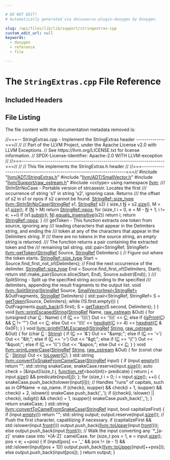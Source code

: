```yaml
---

# DO NOT EDIT!
# Automatically generated via docusaurus-plugin-doxygen by Doxygen.

slug: /api/files/lib/lib/support/stringextras-cpp
custom_edit_url: null
keywords:
  - doxygen
  - reference
  - file

---
```





# The `StringExtras.cpp` File Reference

<DoxygenPage pluginConfig={pluginConfig}>



## Included Headers

<IncludesList>
<IncludesListItem
  filePath="llvm/ADT/StringExtras.h"
  permalink="/docs/api/files/include/include/llvm/include/llvm/adt/stringextras-h"
  isLocal="true" />
<IncludesListItem
  filePath="llvm/ADT/SmallVector.h"
  permalink="/docs/api/files/include/include/llvm/include/llvm/adt/smallvector-h"
  isLocal="true" />
<IncludesListItem
  filePath="llvm/Support/raw_ostream.h"
  permalink="/docs/api/files/include/include/llvm/include/llvm/support/raw-ostream-h"
  isLocal="true" />
<IncludesListItem
  filePath="cctype"
  permalink=""
  isLocal="false" />
</IncludesList>


## File Listing

The file content with the documentation metadata removed is:

<ProgramListing>

<Link id="l00001" /><CodeLine lineNumber="1"><span class="doxyHighlightComment">//===-- StringExtras.cpp - Implement the StringExtras header --------------===//</span></CodeLine>
<Link id="l00002" /><CodeLine lineNumber="2"><span class="doxyHighlightComment">//</span></CodeLine>
<Link id="l00003" /><CodeLine lineNumber="3"><span class="doxyHighlightComment">// Part of the LLVM Project, under the Apache License v2.0 with LLVM Exceptions.</span></CodeLine>
<Link id="l00004" /><CodeLine lineNumber="4"><span class="doxyHighlightComment">// See https://llvm.org/LICENSE.txt for license information.</span></CodeLine>
<Link id="l00005" /><CodeLine lineNumber="5"><span class="doxyHighlightComment">// SPDX-License-Identifier: Apache-2.0 WITH LLVM-exception</span></CodeLine>
<Link id="l00006" /><CodeLine lineNumber="6"><span class="doxyHighlightComment">//</span></CodeLine>
<Link id="l00007" /><CodeLine lineNumber="7"><span class="doxyHighlightComment">//===----------------------------------------------------------------------===//</span></CodeLine>
<Link id="l00008" /><CodeLine lineNumber="8"><span class="doxyHighlightComment">//</span></CodeLine>
<Link id="l00009" /><CodeLine lineNumber="9"><span class="doxyHighlightComment">// This file implements the StringExtras.h header</span></CodeLine>
<Link id="l00010" /><CodeLine lineNumber="10"><span class="doxyHighlightComment">//</span></CodeLine>
<Link id="l00011" /><CodeLine lineNumber="11"><span class="doxyHighlightComment">//===----------------------------------------------------------------------===//</span></CodeLine>
<Link id="l00012" /><CodeLine lineNumber="12"></CodeLine>
<Link id="l00013" /><CodeLine lineNumber="13"><span class="doxyHighlightPreprocessor">#include &quot;<a href="/docs/api/files/include/include/llvm/include/llvm/adt/stringextras-h">llvm/ADT/StringExtras.h</a>&quot;</span></CodeLine>
<Link id="l00014" /><CodeLine lineNumber="14"><span class="doxyHighlightPreprocessor">#include &quot;<a href="/docs/api/files/include/include/llvm/include/llvm/adt/smallvector-h">llvm/ADT/SmallVector.h</a>&quot;</span></CodeLine>
<Link id="l00015" /><CodeLine lineNumber="15"><span class="doxyHighlightPreprocessor">#include &quot;<a href="/docs/api/files/include/include/llvm/include/llvm/support/raw-ostream-h">llvm/Support/raw&#95;ostream.h</a>&quot;</span></CodeLine>
<Link id="l00016" /><CodeLine lineNumber="16"><span class="doxyHighlightPreprocessor">#include &lt;cctype&gt;</span></CodeLine>
<Link id="l00017" /><CodeLine lineNumber="17"></CodeLine>
<Link id="l00018" /><CodeLine lineNumber="18"><span class="doxyHighlightKeyword">using namespace </span><span class="doxyHighlight"><a href="/docs/api/namespaces/llvm">llvm</a>;</span></CodeLine>
<Link id="l00019" /><CodeLine lineNumber="19"></CodeLine>
<Link id="l00020" /><CodeLine lineNumber="20"><span class="doxyHighlightComment">/// StrInStrNoCase - Portable version of strcasestr.  Locates the first</span></CodeLine>
<Link id="l00021" /><CodeLine lineNumber="21"><span class="doxyHighlightComment">/// occurrence of string &#39;s1&#39; in string &#39;s2&#39;, ignoring case.  Returns</span></CodeLine>
<Link id="l00022" /><CodeLine lineNumber="22"><span class="doxyHighlightComment">/// the offset of s2 in s1 or npos if s2 cannot be found.</span></CodeLine>
<Link id="l00023" /><CodeLine lineNumber="23" lineLink="/docs/api/namespaces/llvm/#a0616450add79ad4687b744e23ae74023"><span class="doxyHighlight"><a href="/docs/api/classes/llvm/stringref/#a54e59e2d53e5ee736ee060be7c457508">StringRef::size&#95;type</a> <a href="/docs/api/namespaces/llvm/#a0616450add79ad4687b744e23ae74023">llvm::StrInStrNoCase</a>(<a href="/docs/api/classes/llvm/stringref">StringRef</a> s1, <a href="/docs/api/classes/llvm/stringref">StringRef</a> s2) &#123;</span></CodeLine>
<Link id="l00024" /><CodeLine lineNumber="24"><span class="doxyHighlight">  </span><span class="doxyHighlightKeywordType">size&#95;t</span><span class="doxyHighlight"> <a href="/docs/api/files/lib/lib/support/regcomp-c/#a0240ac851181b84ac374872dc5434ee4">N</a> = s2.<a href="/docs/api/classes/llvm/stringref/#a5db9240c74644c67759dd0f901fc3c7d">size</a>(), M = s1.<a href="/docs/api/classes/llvm/stringref/#a5db9240c74644c67759dd0f901fc3c7d">size</a>();</span></CodeLine>
<Link id="l00025" /><CodeLine lineNumber="25"><span class="doxyHighlight">  </span><span class="doxyHighlightKeywordFlow">if</span><span class="doxyHighlight"> (<a href="/docs/api/files/lib/lib/support/regcomp-c/#a0240ac851181b84ac374872dc5434ee4">N</a> &gt; M)</span></CodeLine>
<Link id="l00026" /><CodeLine lineNumber="26"><span class="doxyHighlight">    </span><span class="doxyHighlightKeywordFlow">return</span><span class="doxyHighlight"> <a href="/docs/api/classes/llvm/stringref/#ad0f54a163ac500b144590640c6f1eb6b">StringRef::npos</a>;</span></CodeLine>
<Link id="l00027" /><CodeLine lineNumber="27"><span class="doxyHighlight">  </span><span class="doxyHighlightKeywordFlow">for</span><span class="doxyHighlight"> (</span><span class="doxyHighlightKeywordType">size&#95;t</span><span class="doxyHighlight"> i = 0, e = M - <a href="/docs/api/files/lib/lib/support/regcomp-c/#a0240ac851181b84ac374872dc5434ee4">N</a> + 1; i != e; ++i)</span></CodeLine>
<Link id="l00028" /><CodeLine lineNumber="28"><span class="doxyHighlight">    </span><span class="doxyHighlightKeywordFlow">if</span><span class="doxyHighlight"> (s1.<a href="/docs/api/classes/llvm/stringref/#a25f1fd81f2132805676c82ab8ae0c109">substr</a>(i, <a href="/docs/api/files/lib/lib/support/regcomp-c/#a0240ac851181b84ac374872dc5434ee4">N</a>).<a href="/docs/api/classes/llvm/stringref/#ae46058c90a3c703357331a6501b32f1c">equals&#95;insensitive</a>(s2))</span></CodeLine>
<Link id="l00029" /><CodeLine lineNumber="29"><span class="doxyHighlight">      </span><span class="doxyHighlightKeywordFlow">return</span><span class="doxyHighlight"> i;</span></CodeLine>
<Link id="l00030" /><CodeLine lineNumber="30"><span class="doxyHighlight">  </span><span class="doxyHighlightKeywordFlow">return</span><span class="doxyHighlight"> <a href="/docs/api/classes/llvm/stringref/#ad0f54a163ac500b144590640c6f1eb6b">StringRef::npos</a>;</span></CodeLine>
<Link id="l00031" /><CodeLine lineNumber="31"><span class="doxyHighlight">&#125;</span></CodeLine>
<Link id="l00032" /><CodeLine lineNumber="32"></CodeLine>
<Link id="l00033" /><CodeLine lineNumber="33"><span class="doxyHighlightComment">/// getToken - This function extracts one token from source, ignoring any</span></CodeLine>
<Link id="l00034" /><CodeLine lineNumber="34"><span class="doxyHighlightComment">/// leading characters that appear in the Delimiters string, and ending the</span></CodeLine>
<Link id="l00035" /><CodeLine lineNumber="35"><span class="doxyHighlightComment">/// token at any of the characters that appear in the Delimiters string.  If</span></CodeLine>
<Link id="l00036" /><CodeLine lineNumber="36"><span class="doxyHighlightComment">/// there are no tokens in the source string, an empty string is returned.</span></CodeLine>
<Link id="l00037" /><CodeLine lineNumber="37"><span class="doxyHighlightComment">/// The function returns a pair containing the extracted token and the</span></CodeLine>
<Link id="l00038" /><CodeLine lineNumber="38"><span class="doxyHighlightComment">/// remaining tail string.</span></CodeLine>
<Link id="l00039" /><CodeLine lineNumber="39" lineLink="/docs/api/namespaces/llvm/#a20237283e8b9e354abec8dc5ab16bd16"><span class="doxyHighlight">std::pair&lt;StringRef, StringRef&gt; <a href="/docs/api/namespaces/llvm/#a20237283e8b9e354abec8dc5ab16bd16">llvm::getToken</a>(<a href="/docs/api/classes/llvm/stringref">StringRef</a> Source,</span></CodeLine>
<Link id="l00040" /><CodeLine lineNumber="40"><span class="doxyHighlight">                                               <a href="/docs/api/classes/llvm/stringref">StringRef</a> Delimiters) &#123;</span></CodeLine>
<Link id="l00041" /><CodeLine lineNumber="41"><span class="doxyHighlight">  </span><span class="doxyHighlightComment">// Figure out where the token starts.</span></CodeLine>
<Link id="l00042" /><CodeLine lineNumber="42"><span class="doxyHighlight">  <a href="/docs/api/classes/llvm/stringref/#a54e59e2d53e5ee736ee060be7c457508">StringRef::size&#95;type</a> Start = Source.find&#95;first&#95;not&#95;of(Delimiters);</span></CodeLine>
<Link id="l00043" /><CodeLine lineNumber="43"></CodeLine>
<Link id="l00044" /><CodeLine lineNumber="44"><span class="doxyHighlight">  </span><span class="doxyHighlightComment">// Find the next occurrence of the delimiter.</span></CodeLine>
<Link id="l00045" /><CodeLine lineNumber="45"><span class="doxyHighlight">  <a href="/docs/api/classes/llvm/stringref/#a54e59e2d53e5ee736ee060be7c457508">StringRef::size&#95;type</a> End = Source.find&#95;first&#95;of(Delimiters, Start);</span></CodeLine>
<Link id="l00046" /><CodeLine lineNumber="46"></CodeLine>
<Link id="l00047" /><CodeLine lineNumber="47"><span class="doxyHighlight">  </span><span class="doxyHighlightKeywordFlow">return</span><span class="doxyHighlight"> std::make&#95;pair(Source.slice(Start, End), Source.substr(End));</span></CodeLine>
<Link id="l00048" /><CodeLine lineNumber="48"><span class="doxyHighlight">&#125;</span></CodeLine>
<Link id="l00049" /><CodeLine lineNumber="49"></CodeLine>
<Link id="l00050" /><CodeLine lineNumber="50"><span class="doxyHighlightComment">/// SplitString - Split up the specified string according to the specified</span></CodeLine>
<Link id="l00051" /><CodeLine lineNumber="51"><span class="doxyHighlightComment">/// delimiters, appending the result fragments to the output list.</span></CodeLine>
<Link id="l00052" /><CodeLine lineNumber="52" lineLink="/docs/api/namespaces/llvm/#a544056717f2471026a27c31adb99df74"><span class="doxyHighlightKeywordType">void</span><span class="doxyHighlight"> <a href="/docs/api/namespaces/llvm/#a544056717f2471026a27c31adb99df74">llvm::SplitString</a>(<a href="/docs/api/classes/llvm/stringref">StringRef</a> Source,</span></CodeLine>
<Link id="l00053" /><CodeLine lineNumber="53"><span class="doxyHighlight">                       <a href="/docs/api/classes/llvm/smallvectorimpl">SmallVectorImpl&lt;StringRef&gt;</a> &amp;OutFragments,</span></CodeLine>
<Link id="l00054" /><CodeLine lineNumber="54"><span class="doxyHighlight">                       <a href="/docs/api/classes/llvm/stringref">StringRef</a> Delimiters) &#123;</span></CodeLine>
<Link id="l00055" /><CodeLine lineNumber="55"><span class="doxyHighlight">  std::pair&lt;StringRef, StringRef&gt; S = <a href="/docs/api/namespaces/llvm/#a20237283e8b9e354abec8dc5ab16bd16">getToken</a>(Source, Delimiters);</span></CodeLine>
<Link id="l00056" /><CodeLine lineNumber="56"><span class="doxyHighlight">  </span><span class="doxyHighlightKeywordFlow">while</span><span class="doxyHighlight"> (!S.first.empty()) &#123;</span></CodeLine>
<Link id="l00057" /><CodeLine lineNumber="57"><span class="doxyHighlight">    OutFragments.<a href="/docs/api/classes/llvm/smallvectortemplatebase/#af42bfbc067df27c19ee2fc859df58799">push&#95;back</a>(S.first);</span></CodeLine>
<Link id="l00058" /><CodeLine lineNumber="58"><span class="doxyHighlight">    S = <a href="/docs/api/namespaces/llvm/#a20237283e8b9e354abec8dc5ab16bd16">getToken</a>(S.second, Delimiters);</span></CodeLine>
<Link id="l00059" /><CodeLine lineNumber="59"><span class="doxyHighlight">  &#125;</span></CodeLine>
<Link id="l00060" /><CodeLine lineNumber="60"><span class="doxyHighlight">&#125;</span></CodeLine>
<Link id="l00061" /><CodeLine lineNumber="61"></CodeLine>
<Link id="l00062" /><CodeLine lineNumber="62" lineLink="/docs/api/namespaces/llvm/#a4c77325e8379b866ece46236154547fd"><span class="doxyHighlightKeywordType">void</span><span class="doxyHighlight"> <a href="/docs/api/namespaces/llvm/#a4c77325e8379b866ece46236154547fd">llvm::printEscapedString</a>(<a href="/docs/api/classes/llvm/stringref">StringRef</a> Name, <a href="/docs/api/classes/llvm/raw-ostream">raw&#95;ostream</a> &amp;Out) &#123;</span></CodeLine>
<Link id="l00063" /><CodeLine lineNumber="63"><span class="doxyHighlight">  </span><span class="doxyHighlightKeywordFlow">for</span><span class="doxyHighlight"> (</span><span class="doxyHighlightKeywordType">unsigned</span><span class="doxyHighlight"> </span><span class="doxyHighlightKeywordType">char</span><span class="doxyHighlight"> <a href="/docs/api/namespaces/llvm/callingconv/#ac6aa1387c4375260e2468eb5a77fdb4cafd841a49aec1539bc88abc8ff9e170fb">C</a> : Name) &#123;</span></CodeLine>
<Link id="l00064" /><CodeLine lineNumber="64"><span class="doxyHighlight">    </span><span class="doxyHighlightKeywordFlow">if</span><span class="doxyHighlight"> (<a href="/docs/api/namespaces/llvm/callingconv/#ac6aa1387c4375260e2468eb5a77fdb4cafd841a49aec1539bc88abc8ff9e170fb">C</a> == </span><span class="doxyHighlightCharLiteral">&#39;\\\\&#39;</span><span class="doxyHighlight">)</span></CodeLine>
<Link id="l00065" /><CodeLine lineNumber="65"><span class="doxyHighlight">      Out &lt;&lt; </span><span class="doxyHighlightCharLiteral">&#39;\\\\&#39;</span><span class="doxyHighlight"> &lt;&lt; <a href="/docs/api/namespaces/llvm/callingconv/#ac6aa1387c4375260e2468eb5a77fdb4cafd841a49aec1539bc88abc8ff9e170fb">C</a>;</span></CodeLine>
<Link id="l00066" /><CodeLine lineNumber="66"><span class="doxyHighlight">    </span><span class="doxyHighlightKeywordFlow">else</span><span class="doxyHighlight"> </span><span class="doxyHighlightKeywordFlow">if</span><span class="doxyHighlight"> (<a href="/docs/api/namespaces/llvm/#ac26e7ec95828fe707f6b4d6c6a3bd897">isPrint</a>(<a href="/docs/api/namespaces/llvm/callingconv/#ac6aa1387c4375260e2468eb5a77fdb4cafd841a49aec1539bc88abc8ff9e170fb">C</a>) &amp;&amp; <a href="/docs/api/namespaces/llvm/callingconv/#ac6aa1387c4375260e2468eb5a77fdb4cafd841a49aec1539bc88abc8ff9e170fb">C</a> != </span><span class="doxyHighlightCharLiteral">&#39;&quot;&#39;</span><span class="doxyHighlight">)</span></CodeLine>
<Link id="l00067" /><CodeLine lineNumber="67"><span class="doxyHighlight">      Out &lt;&lt; <a href="/docs/api/namespaces/llvm/callingconv/#ac6aa1387c4375260e2468eb5a77fdb4cafd841a49aec1539bc88abc8ff9e170fb">C</a>;</span></CodeLine>
<Link id="l00068" /><CodeLine lineNumber="68"><span class="doxyHighlight">    </span><span class="doxyHighlightKeywordFlow">else</span></CodeLine>
<Link id="l00069" /><CodeLine lineNumber="69"><span class="doxyHighlight">      Out &lt;&lt; </span><span class="doxyHighlightCharLiteral">&#39;\\\\&#39;</span><span class="doxyHighlight"> &lt;&lt; <a href="/docs/api/namespaces/llvm/#a7e4ad7349e8727c7d296afe9db1a09a2">hexdigit</a>(<a href="/docs/api/namespaces/llvm/callingconv/#ac6aa1387c4375260e2468eb5a77fdb4cafd841a49aec1539bc88abc8ff9e170fb">C</a> &gt;&gt; 4) &lt;&lt; <a href="/docs/api/namespaces/llvm/#a7e4ad7349e8727c7d296afe9db1a09a2">hexdigit</a>(<a href="/docs/api/namespaces/llvm/callingconv/#ac6aa1387c4375260e2468eb5a77fdb4cafd841a49aec1539bc88abc8ff9e170fb">C</a> &amp; 0x0F);</span></CodeLine>
<Link id="l00070" /><CodeLine lineNumber="70"><span class="doxyHighlight">  &#125;</span></CodeLine>
<Link id="l00071" /><CodeLine lineNumber="71"><span class="doxyHighlight">&#125;</span></CodeLine>
<Link id="l00072" /><CodeLine lineNumber="72"></CodeLine>
<Link id="l00073" /><CodeLine lineNumber="73" lineLink="/docs/api/namespaces/llvm/#a16b730970232c1d5fc831b71bd20ba0b"><span class="doxyHighlightKeywordType">void</span><span class="doxyHighlight"> <a href="/docs/api/namespaces/llvm/#a16b730970232c1d5fc831b71bd20ba0b">llvm::printHTMLEscaped</a>(<a href="/docs/api/classes/llvm/stringref">StringRef</a> <a href="/docs/api/namespaces/llvm/#ac226f3d2b9ca090171a8e0a8cb92c343a27118326006d3829667a400ad23d5d98">String</a>, <a href="/docs/api/classes/llvm/raw-ostream">raw&#95;ostream</a> &amp;Out) &#123;</span></CodeLine>
<Link id="l00074" /><CodeLine lineNumber="74"><span class="doxyHighlight">  </span><span class="doxyHighlightKeywordFlow">for</span><span class="doxyHighlight"> (</span><span class="doxyHighlightKeywordType">char</span><span class="doxyHighlight"> <a href="/docs/api/namespaces/llvm/callingconv/#ac6aa1387c4375260e2468eb5a77fdb4cafd841a49aec1539bc88abc8ff9e170fb">C</a> : <a href="/docs/api/namespaces/llvm/#ac226f3d2b9ca090171a8e0a8cb92c343a27118326006d3829667a400ad23d5d98">String</a>) &#123;</span></CodeLine>
<Link id="l00075" /><CodeLine lineNumber="75"><span class="doxyHighlight">    </span><span class="doxyHighlightKeywordFlow">if</span><span class="doxyHighlight"> (<a href="/docs/api/namespaces/llvm/callingconv/#ac6aa1387c4375260e2468eb5a77fdb4cafd841a49aec1539bc88abc8ff9e170fb">C</a> == </span><span class="doxyHighlightCharLiteral">&#39;&amp;&#39;</span><span class="doxyHighlight">)</span></CodeLine>
<Link id="l00076" /><CodeLine lineNumber="76"><span class="doxyHighlight">      Out &lt;&lt; </span><span class="doxyHighlightStringLiteral">&quot;&amp;amp;&quot;</span><span class="doxyHighlight">;</span></CodeLine>
<Link id="l00077" /><CodeLine lineNumber="77"><span class="doxyHighlight">    </span><span class="doxyHighlightKeywordFlow">else</span><span class="doxyHighlight"> </span><span class="doxyHighlightKeywordFlow">if</span><span class="doxyHighlight"> (<a href="/docs/api/namespaces/llvm/callingconv/#ac6aa1387c4375260e2468eb5a77fdb4cafd841a49aec1539bc88abc8ff9e170fb">C</a> == </span><span class="doxyHighlightCharLiteral">&#39;&lt;&#39;</span><span class="doxyHighlight">)</span></CodeLine>
<Link id="l00078" /><CodeLine lineNumber="78"><span class="doxyHighlight">      Out &lt;&lt; </span><span class="doxyHighlightStringLiteral">&quot;&amp;lt;&quot;</span><span class="doxyHighlight">;</span></CodeLine>
<Link id="l00079" /><CodeLine lineNumber="79"><span class="doxyHighlight">    </span><span class="doxyHighlightKeywordFlow">else</span><span class="doxyHighlight"> </span><span class="doxyHighlightKeywordFlow">if</span><span class="doxyHighlight"> (<a href="/docs/api/namespaces/llvm/callingconv/#ac6aa1387c4375260e2468eb5a77fdb4cafd841a49aec1539bc88abc8ff9e170fb">C</a> == </span><span class="doxyHighlightCharLiteral">&#39;&gt;&#39;</span><span class="doxyHighlight">)</span></CodeLine>
<Link id="l00080" /><CodeLine lineNumber="80"><span class="doxyHighlight">      Out &lt;&lt; </span><span class="doxyHighlightStringLiteral">&quot;&amp;gt;&quot;</span><span class="doxyHighlight">;</span></CodeLine>
<Link id="l00081" /><CodeLine lineNumber="81"><span class="doxyHighlight">    </span><span class="doxyHighlightKeywordFlow">else</span><span class="doxyHighlight"> </span><span class="doxyHighlightKeywordFlow">if</span><span class="doxyHighlight"> (<a href="/docs/api/namespaces/llvm/callingconv/#ac6aa1387c4375260e2468eb5a77fdb4cafd841a49aec1539bc88abc8ff9e170fb">C</a> == </span><span class="doxyHighlightCharLiteral">&#39;\\&quot;&#39;</span><span class="doxyHighlight">)</span></CodeLine>
<Link id="l00082" /><CodeLine lineNumber="82"><span class="doxyHighlight">      Out &lt;&lt; </span><span class="doxyHighlightStringLiteral">&quot;&amp;quot;&quot;</span><span class="doxyHighlight">;</span></CodeLine>
<Link id="l00083" /><CodeLine lineNumber="83"><span class="doxyHighlight">    </span><span class="doxyHighlightKeywordFlow">else</span><span class="doxyHighlight"> </span><span class="doxyHighlightKeywordFlow">if</span><span class="doxyHighlight"> (<a href="/docs/api/namespaces/llvm/callingconv/#ac6aa1387c4375260e2468eb5a77fdb4cafd841a49aec1539bc88abc8ff9e170fb">C</a> == </span><span class="doxyHighlightCharLiteral">&#39;\\&#39;&#39;</span><span class="doxyHighlight">)</span></CodeLine>
<Link id="l00084" /><CodeLine lineNumber="84"><span class="doxyHighlight">      Out &lt;&lt; </span><span class="doxyHighlightStringLiteral">&quot;&amp;apos;&quot;</span><span class="doxyHighlight">;</span></CodeLine>
<Link id="l00085" /><CodeLine lineNumber="85"><span class="doxyHighlight">    </span><span class="doxyHighlightKeywordFlow">else</span></CodeLine>
<Link id="l00086" /><CodeLine lineNumber="86"><span class="doxyHighlight">      Out &lt;&lt; <a href="/docs/api/namespaces/llvm/callingconv/#ac6aa1387c4375260e2468eb5a77fdb4cafd841a49aec1539bc88abc8ff9e170fb">C</a>;</span></CodeLine>
<Link id="l00087" /><CodeLine lineNumber="87"><span class="doxyHighlight">  &#125;</span></CodeLine>
<Link id="l00088" /><CodeLine lineNumber="88"><span class="doxyHighlight">&#125;</span></CodeLine>
<Link id="l00089" /><CodeLine lineNumber="89"></CodeLine>
<Link id="l00090" /><CodeLine lineNumber="90" lineLink="/docs/api/namespaces/llvm/#a1cc216d3be54d320e0cd37ec53e0ac32"><span class="doxyHighlightKeywordType">void</span><span class="doxyHighlight"> <a href="/docs/api/namespaces/llvm/#a1cc216d3be54d320e0cd37ec53e0ac32">llvm::printLowerCase</a>(<a href="/docs/api/classes/llvm/stringref">StringRef</a> <a href="/docs/api/namespaces/llvm/#ac226f3d2b9ca090171a8e0a8cb92c343a27118326006d3829667a400ad23d5d98">String</a>, <a href="/docs/api/classes/llvm/raw-ostream">raw&#95;ostream</a> &amp;Out) &#123;</span></CodeLine>
<Link id="l00091" /><CodeLine lineNumber="91"><span class="doxyHighlight">  </span><span class="doxyHighlightKeywordFlow">for</span><span class="doxyHighlight"> (</span><span class="doxyHighlightKeyword">const</span><span class="doxyHighlight"> </span><span class="doxyHighlightKeywordType">char</span><span class="doxyHighlight"> <a href="/docs/api/namespaces/llvm/callingconv/#ac6aa1387c4375260e2468eb5a77fdb4cafd841a49aec1539bc88abc8ff9e170fb">C</a> : <a href="/docs/api/namespaces/llvm/#ac226f3d2b9ca090171a8e0a8cb92c343a27118326006d3829667a400ad23d5d98">String</a>)</span></CodeLine>
<Link id="l00092" /><CodeLine lineNumber="92"><span class="doxyHighlight">    Out &lt;&lt; <a href="/docs/api/namespaces/llvm/#a06e572920023c66cb411c98e0e9ca8e4">toLower</a>(<a href="/docs/api/namespaces/llvm/callingconv/#ac6aa1387c4375260e2468eb5a77fdb4cafd841a49aec1539bc88abc8ff9e170fb">C</a>);</span></CodeLine>
<Link id="l00093" /><CodeLine lineNumber="93"><span class="doxyHighlight">&#125;</span></CodeLine>
<Link id="l00094" /><CodeLine lineNumber="94"></CodeLine>
<Link id="l00095" /><CodeLine lineNumber="95" lineLink="/docs/api/namespaces/llvm/#a694be13ec7a118397b5d1a4325d052e5"><span class="doxyHighlight">std::string <a href="/docs/api/namespaces/llvm/#a694be13ec7a118397b5d1a4325d052e5">llvm::convertToSnakeFromCamelCase</a>(<a href="/docs/api/classes/llvm/stringref">StringRef</a> input) &#123;</span></CodeLine>
<Link id="l00096" /><CodeLine lineNumber="96"><span class="doxyHighlight">  </span><span class="doxyHighlightKeywordFlow">if</span><span class="doxyHighlight"> (input.<a href="/docs/api/classes/llvm/stringref/#a2dc80c585ad5882da8cae7b5968f7e74">empty</a>())</span></CodeLine>
<Link id="l00097" /><CodeLine lineNumber="97"><span class="doxyHighlight">    </span><span class="doxyHighlightKeywordFlow">return</span><span class="doxyHighlight"> </span><span class="doxyHighlightStringLiteral">&quot;&quot;</span><span class="doxyHighlight">;</span></CodeLine>
<Link id="l00098" /><CodeLine lineNumber="98"></CodeLine>
<Link id="l00099" /><CodeLine lineNumber="99"><span class="doxyHighlight">  std::string snakeCase;</span></CodeLine>
<Link id="l00100" /><CodeLine lineNumber="100"><span class="doxyHighlight">  snakeCase.reserve(input.<a href="/docs/api/classes/llvm/stringref/#a5db9240c74644c67759dd0f901fc3c7d">size</a>());</span></CodeLine>
<Link id="l00101" /><CodeLine lineNumber="101"><span class="doxyHighlight">  </span><span class="doxyHighlightKeyword">auto</span><span class="doxyHighlight"> check = &#91;&amp;input&#93;(</span><span class="doxyHighlightKeywordType">size&#95;t</span><span class="doxyHighlight"> j, <a href="/docs/api/classes/llvm/function-ref">function&#95;ref</a>&lt;bool(</span><span class="doxyHighlightKeywordType">int</span><span class="doxyHighlight">)&gt; predicate) &#123;</span></CodeLine>
<Link id="l00102" /><CodeLine lineNumber="102"><span class="doxyHighlight">    </span><span class="doxyHighlightKeywordFlow">return</span><span class="doxyHighlight"> j &lt; input.<a href="/docs/api/classes/llvm/stringref/#a5db9240c74644c67759dd0f901fc3c7d">size</a>() &amp;&amp; predicate(input&#91;j&#93;);</span></CodeLine>
<Link id="l00103" /><CodeLine lineNumber="103"><span class="doxyHighlight">  &#125;;</span></CodeLine>
<Link id="l00104" /><CodeLine lineNumber="104"><span class="doxyHighlight">  </span><span class="doxyHighlightKeywordFlow">for</span><span class="doxyHighlight"> (</span><span class="doxyHighlightKeywordType">size&#95;t</span><span class="doxyHighlight"> i = 0; i &lt; input.<a href="/docs/api/classes/llvm/stringref/#a5db9240c74644c67759dd0f901fc3c7d">size</a>(); ++i) &#123;</span></CodeLine>
<Link id="l00105" /><CodeLine lineNumber="105"><span class="doxyHighlight">    snakeCase.push&#95;back(tolower(input&#91;i&#93;));</span></CodeLine>
<Link id="l00106" /><CodeLine lineNumber="106"><span class="doxyHighlight">    </span><span class="doxyHighlightComment">// Handles &quot;runs&quot; of capitals, such as in OPName -&gt; op&#95;name.</span></CodeLine>
<Link id="l00107" /><CodeLine lineNumber="107"><span class="doxyHighlight">    </span><span class="doxyHighlightKeywordFlow">if</span><span class="doxyHighlight"> (check(i, isupper) &amp;&amp; check(i + 1, isupper) &amp;&amp; check(i + 2, islower))</span></CodeLine>
<Link id="l00108" /><CodeLine lineNumber="108"><span class="doxyHighlight">      snakeCase.push&#95;back(</span><span class="doxyHighlightCharLiteral">&#39;&#95;&#39;</span><span class="doxyHighlight">);</span></CodeLine>
<Link id="l00109" /><CodeLine lineNumber="109"><span class="doxyHighlight">    </span><span class="doxyHighlightKeywordFlow">if</span><span class="doxyHighlight"> ((check(i, islower) || check(i, isdigit)) &amp;&amp; check(i + 1, isupper))</span></CodeLine>
<Link id="l00110" /><CodeLine lineNumber="110"><span class="doxyHighlight">      snakeCase.push&#95;back(</span><span class="doxyHighlightCharLiteral">&#39;&#95;&#39;</span><span class="doxyHighlight">);</span></CodeLine>
<Link id="l00111" /><CodeLine lineNumber="111"><span class="doxyHighlight">  &#125;</span></CodeLine>
<Link id="l00112" /><CodeLine lineNumber="112"><span class="doxyHighlight">  </span><span class="doxyHighlightKeywordFlow">return</span><span class="doxyHighlight"> snakeCase;</span></CodeLine>
<Link id="l00113" /><CodeLine lineNumber="113"><span class="doxyHighlight">&#125;</span></CodeLine>
<Link id="l00114" /><CodeLine lineNumber="114"></CodeLine>
<Link id="l00115" /><CodeLine lineNumber="115" lineLink="/docs/api/namespaces/llvm/#aba9c7a61ab2767e77f9ada22f54441c0"><span class="doxyHighlight">std::string <a href="/docs/api/namespaces/llvm/#aba9c7a61ab2767e77f9ada22f54441c0">llvm::convertToCamelFromSnakeCase</a>(<a href="/docs/api/classes/llvm/stringref">StringRef</a> input,</span></CodeLine>
<Link id="l00116" /><CodeLine lineNumber="116"><span class="doxyHighlight">                                              </span><span class="doxyHighlightKeywordType">bool</span><span class="doxyHighlight"> capitalizeFirst) &#123;</span></CodeLine>
<Link id="l00117" /><CodeLine lineNumber="117"><span class="doxyHighlight">  </span><span class="doxyHighlightKeywordFlow">if</span><span class="doxyHighlight"> (input.<a href="/docs/api/classes/llvm/stringref/#a2dc80c585ad5882da8cae7b5968f7e74">empty</a>())</span></CodeLine>
<Link id="l00118" /><CodeLine lineNumber="118"><span class="doxyHighlight">    </span><span class="doxyHighlightKeywordFlow">return</span><span class="doxyHighlight"> </span><span class="doxyHighlightStringLiteral">&quot;&quot;</span><span class="doxyHighlight">;</span></CodeLine>
<Link id="l00119" /><CodeLine lineNumber="119"></CodeLine>
<Link id="l00120" /><CodeLine lineNumber="120"><span class="doxyHighlight">  std::string output;</span></CodeLine>
<Link id="l00121" /><CodeLine lineNumber="121"><span class="doxyHighlight">  output.reserve(input.<a href="/docs/api/classes/llvm/stringref/#a5db9240c74644c67759dd0f901fc3c7d">size</a>());</span></CodeLine>
<Link id="l00122" /><CodeLine lineNumber="122"></CodeLine>
<Link id="l00123" /><CodeLine lineNumber="123"><span class="doxyHighlight">  </span><span class="doxyHighlightComment">// Push the first character, capatilizing if necessary.</span></CodeLine>
<Link id="l00124" /><CodeLine lineNumber="124"><span class="doxyHighlight">  </span><span class="doxyHighlightKeywordFlow">if</span><span class="doxyHighlight"> (capitalizeFirst &amp;&amp; std::islower(input.<a href="/docs/api/classes/llvm/stringref/#a61364ca3a5ff90fb2aa0d5a371fd43f7">front</a>()))</span></CodeLine>
<Link id="l00125" /><CodeLine lineNumber="125"><span class="doxyHighlight">    output.push&#95;back(<a href="/docs/api/namespaces/llvm/#aadcb10384f6f67a800d81e4312cabc46">llvm::toUpper</a>(input.<a href="/docs/api/classes/llvm/stringref/#a61364ca3a5ff90fb2aa0d5a371fd43f7">front</a>()));</span></CodeLine>
<Link id="l00126" /><CodeLine lineNumber="126"><span class="doxyHighlight">  </span><span class="doxyHighlightKeywordFlow">else</span></CodeLine>
<Link id="l00127" /><CodeLine lineNumber="127"><span class="doxyHighlight">    output.push&#95;back(input.<a href="/docs/api/classes/llvm/stringref/#a61364ca3a5ff90fb2aa0d5a371fd43f7">front</a>());</span></CodeLine>
<Link id="l00128" /><CodeLine lineNumber="128"></CodeLine>
<Link id="l00129" /><CodeLine lineNumber="129"><span class="doxyHighlight">  </span><span class="doxyHighlightComment">// Walk the input converting any &#96;&#42;&#95;&#91;a-z&#93;&#96; snake case into &#96;&#42;&#91;A-Z&#93;&#96; camelCase.</span></CodeLine>
<Link id="l00130" /><CodeLine lineNumber="130"><span class="doxyHighlight">  </span><span class="doxyHighlightKeywordFlow">for</span><span class="doxyHighlight"> (</span><span class="doxyHighlightKeywordType">size&#95;t</span><span class="doxyHighlight"> pos = 1, e = input.<a href="/docs/api/classes/llvm/stringref/#a5db9240c74644c67759dd0f901fc3c7d">size</a>(); pos &lt; e; ++pos) &#123;</span></CodeLine>
<Link id="l00131" /><CodeLine lineNumber="131"><span class="doxyHighlight">    </span><span class="doxyHighlightKeywordFlow">if</span><span class="doxyHighlight"> (input&#91;pos&#93; == </span><span class="doxyHighlightCharLiteral">&#39;&#95;&#39;</span><span class="doxyHighlight"> &amp;&amp; pos != (e - 1) &amp;&amp; std::islower(input&#91;pos + 1&#93;))</span></CodeLine>
<Link id="l00132" /><CodeLine lineNumber="132"><span class="doxyHighlight">      output.push&#95;back(<a href="/docs/api/namespaces/llvm/#aadcb10384f6f67a800d81e4312cabc46">llvm::toUpper</a>(input&#91;++pos&#93;));</span></CodeLine>
<Link id="l00133" /><CodeLine lineNumber="133"><span class="doxyHighlight">    </span><span class="doxyHighlightKeywordFlow">else</span></CodeLine>
<Link id="l00134" /><CodeLine lineNumber="134"><span class="doxyHighlight">      output.push&#95;back(input&#91;pos&#93;);</span></CodeLine>
<Link id="l00135" /><CodeLine lineNumber="135"><span class="doxyHighlight">  &#125;</span></CodeLine>
<Link id="l00136" /><CodeLine lineNumber="136"><span class="doxyHighlight">  </span><span class="doxyHighlightKeywordFlow">return</span><span class="doxyHighlight"> output;</span></CodeLine>
<Link id="l00137" /><CodeLine lineNumber="137"><span class="doxyHighlight">&#125;</span></CodeLine>

</ProgramListing>


</DoxygenPage>
